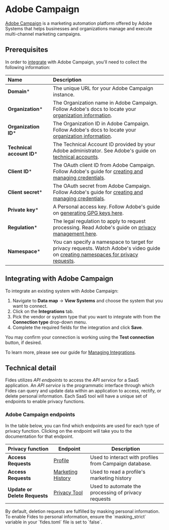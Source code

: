 
# Adobe Campaign
[Adobe Campaign](https://business.adobe.com/products/campaign/adobe-campaign.html) is a marketing automation platform offered by Adobe Systems that helps businesses and organizations manage and execute multi-channel marketing campaigns. 

## Prerequisites

In order to [integrate](/docs/user-guides/integrations) with Adobe Campaign, you'll need to collect the following information:

| Name                       | Description                                                                                                                             |
| :------------------------- | :-------------------------------------------------------------------------------------------------------------------------------------- |
| **Domain***                 | The unique URL for your Adobe Campaign instance. |
| **Organization***           | The Organization name in Adobe Campaign. Follow Adobe's docs to locate your [organization information](https://experienceleague.adobe.com/docs/core-services/interface/administration/organizations.html). |
| **Organization ID***        | The Organization ID in Adobe Campaign. Follow Adobe's docs to locate your [organization information](https://experienceleague.adobe.com/docs/core-services/interface/administration/organizations.html?lang=en#concept_EA8AEE5B02CF46ACBDAD6A8508646255). |
| **Technical account ID***   | The Technical Account ID provided by your Adobe administrator. See Adobe's guide on [technical accounts](https://helpx.adobe.com/sign/using/sign-technical-accounts.html).  |
| **Client ID***              | The OAuth client ID from Adobe Campaign. Follow Adobe's guide for [creating and managing credentials](https://developer.adobe.com/developer-console/docs/guides/credentials/). |
| **Client secret***          | The OAuth secret from Adobe Campaign. Follow Adobe's guide for [creating and managing credentials](https://developer.adobe.com/developer-console/docs/guides/credentials/). |
| **Private key***            | A Personal access key. Follow Adobe's guide on [generating GPG keys here](https://experienceleague.adobe.com/docs/control-panel/using/instances-settings/gpg-keys-management.html?lang=en). |
| **Regulation***             | The legal regulation to apply to request processing. Read Adobe's guide on [privacy management here](https://experienceleague.adobe.com/docs/campaign-classic/using/getting-started/privacy/privacy-management.html?lang=en). |
| **Namespace***              | You can specify a namespace to target for privacy requests. Watch Adobe's video guide on [creating namespaces for privacy requests](https://experienceleague.adobe.com/docs/campaign-standard-learn/docs/docs/tutorials/privacy/namespaces-for-privacy-requests.html?lang=en). |

## Integrating with Adobe Campaign
To integrate an existing system with Adobe Campaign: 

1. Navigate to **Data map** → **View Systems** and choose the system that you want to connect.
2. Click on the **Integrations** tab.
3. Pick the vendor or system type that you want to integrate with from the **Connection type** drop-down menu.
4. Complete the required fields for the integration and click **Save**. 

You may confirm your connection is working using the **Test connection** button, if desired.

To learn more, please see our guide for [Managing Integrations](/docs/user-guides/integrations/manage-integrations).

## Technical detail 

Fides utilizes _API endpoints_ to access the _API service_ for a SaaS application. An _API service_ is the programmatic interface through which Fides can query and update data within an application to access, rectify, or delete personal information. Each SaaS tool will have a unique set of endpoints to enable privacy functions. 

### Adobe Campaign endpoints
In the table below, you can find which endpoints are used for each type of privacy function. Clicking on the endpoint will take you to the documentation for that endpoint.

| Privacy function | Endpoint | Description |
|----|----|----|
| **Access Requests** | [Profile](https://experienceleague.adobe.com/docs/campaign-standard/using/working-with-apis/global-concepts/endpoints.html?lang=en) | Used to interact with profiles from Campaign database. | 
| **Access Requests** | [Marketing History](https://experienceleague.adobe.com/docs/campaign-standard/using/working-with-apis/global-concepts/endpoints.html?lang=en) | Used to read a profile's marketing history |
| **Update or Delete Requests** | [Privacy Tool](https://experienceleague.adobe.com/docs/campaign-standard/using/working-with-apis/global-concepts/endpoints.html?lang=en) | Used to automate the processing of privacy requests |


<Callout type="info" emoji="">
By default, deletion requests are fulfilled by masking personal information. To enable Fides to personal information, ensure the `masking_strict` variable in your `fides.toml` file is set to `false`.
</Callout>